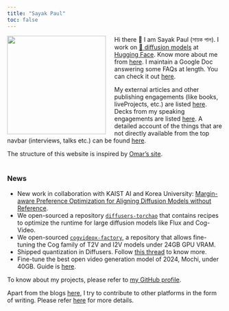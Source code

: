 ```yaml
---
title: "Sayak Paul"
toc: false
---
```


<img src="posts/carted_headshot.jpg" style="float: left; width: 230px; margin-right: 20px;"> Hi there 👋 I am Sayak Paul (সায়ক পাল). I work on [🧨 diffusion models](https://hf.co/docs/diffusers) at [Hugging Face](https://hf.co). Know more about me from [here](https://sayak.dev/about). I maintain a Google Doc answering some FAQs at length. You can check it out [here](https://bit.ly/sayak-faqs). </img>

My external articles and other publishing engagements (like books, liveProjects, etc.) are listed [here](pages/authoring.qmd). Decks
from my speaking engagements are listed [here](pages/talksseminarsworkshops.qmd). A detailed account of the things that are not
directly available from the top navbar (interviews, talks etc.) can be found [here](pages/resources.qmd).

The structure of this website is inspired by [Omar's site](https://osanseviero.github.io/hackerllama/).
<br><br>

### News

- New work in collaboration with KAIST AI and Korea University: [Margin-aware Preference Optimization for Aligning Diffusion Models without Reference](https://mapo-t2i.github.io/).
- We open-sourced a repository [`diffusers-torchao`](https://github.com/sayakpaul/diffusers-torchao) that contains recipes to optimize the runtime for large diffusion models like Flux and Cog-Video. 
- We open-sourced [`cogvideox-factory`](https://github.com/a-r-r-o-w/cogvideox-factory), a repository that allows fine-tuning the Cog family of T2V and I2V models under 24GB GPU VRAM.
- Shipped quantization in Diffusers. Follow [this thread](https://x.com/RisingSayak/status/1848373306233364847) to know more.
- Fine-tune the best open video generation model of 2024, Mochi, under 40GB. Guide is [here](https://github.com/a-r-r-o-w/cogvideox-factory/tree/main/training/mochi-1).

To know about my projects, please refer to [my GitHub profile](https://github.com/sayakpaul). 

Apart from the blogs [here](blog.qmd), I try to contribute to other platforms in the form of writing. Please refer [here](https://sayak.dev/authoring)
for more details.
